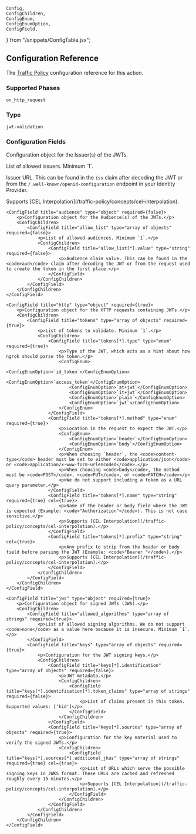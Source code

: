 	Config,
	ConfigChildren,
	ConfigEnum,
	ConfigEnumOption,
	ConfigField,
} from "/snippets/ConfigTable.jsx";

## Configuration Reference

The [Traffic Policy](/traffic-policy/) configuration
reference for this action.

### Supported Phases

`on_http_request`

### Type

`jwt-validation`

### Configuration Fields

<Config>
    <ConfigField title="issuer" type="object" required={true}>
        <p>Configuration object for the Issuer(s) of the JWTs.</p>
        <ConfigChildren>
            <ConfigField title="allow_list" type="array of objects" required={true}>
                <p>List of allowed issuers. Minimum `1`.</p>
                <ConfigChildren>
                    <ConfigField title="allow_list[*].value" type="string" required={true} cel={true}>
                        <p>Issuer URL. This can be found in the <code>iss</code> claim after decoding the JWT or from the <code>/.well-known/openid-configuration</code> endpoint in your Identity Provider.</p>
                        <p>Supports [CEL Interpolation](/traffic-policy/concepts/cel-interpolation).</p>
                    </ConfigField>
                </ConfigChildren>
            </ConfigField>
        </ConfigChildren>
    </ConfigField>

    <ConfigField title="audience" type="object" required={false}>
        <p>Configuration object for the Audience(s) of the JWTs.</p>
        <ConfigChildren>
            <ConfigField title="allow_list" type="array of objects" required={false}>
                <p>List of allowed audiences. Minimum `1`.</p>
                <ConfigChildren>
                    <ConfigField title="allow_list[*].value" type="string" required={false}>
                        <p>Audience claim value. This can be found in the <code>aud</code> claim after decoding the JWT or from the request used to create the token in the first place.</p>
                    </ConfigField>
                </ConfigChildren>
            </ConfigField>
        </ConfigChildren>
    </ConfigField>

    <ConfigField title="http" type="object" required={true}>
        <p>Configuration object for the HTTP requests containing JWTs.</p>
        <ConfigChildren>
            <ConfigField title="tokens" type="array of objects" required={true}>
                <p>List of tokens to validate. Minimum `1`.</p>
                <ConfigChildren>
                    <ConfigField title="tokens[*].type" type="enum" required={true}>
                        <p>Type of the JWT, which acts as a hint about how ngrok should parse the token.</p>
                        <ConfigEnum>
                            <ConfigEnumOption>`id_token`</ConfigEnumOption>
                            <ConfigEnumOption>`access_token`</ConfigEnumOption>
                            <ConfigEnumOption>`at+jwt`</ConfigEnumOption>
                            <ConfigEnumOption>`it+jwt`</ConfigEnumOption>
                            <ConfigEnumOption>`plain`</ConfigEnumOption>
                            <ConfigEnumOption>`jwt`</ConfigEnumOption>
                        </ConfigEnum>
                    </ConfigField>
                    <ConfigField title="tokens[*].method" type="enum" required={true}>
                        <p>Location in the request to expect the JWT.</p>
                        <ConfigEnum>
                            <ConfigEnumOption>`header`</ConfigEnumOption>
                            <ConfigEnumOption>`body`</ConfigEnumOption>
                        </ConfigEnum>
                        <p>When choosing `header`, the <code>content-type</code> header must be set to either <code>application/json</code> or <code>application/x-www-form-urlencoded</code>.</p>
                        <p>When choosing <code>body</code>, the method must be <code>POST</code>, <code>PUT</code>, or <code>PATCH</code></p>
                        <p>We do not support including a token as a URL query parameter.</p>
                    </ConfigField>
                    <ConfigField title="tokens[*].name" type="string" required={true} cel={true}>
                        <p>Name of the header or body field where the JWT is expected (Example: <code>"Authorization"</code>). This is not case sensitive.</p>
                        <p>Supports [CEL Interpolation](/traffic-policy/concepts/cel-interpolation).</p>
                    </ConfigField>
                    <ConfigField title="tokens[*].prefix" type="string" cel={true}>
                        <p>Any prefix to strip from the header or body field before parsing the JWT (Example: <code>"Bearer "</code>).</p>
                        <p>Supports [CEL Interpolation](/traffic-policy/concepts/cel-interpolation).</p>
                    </ConfigField>
                </ConfigChildren>
            </ConfigField>
        </ConfigChildren>
    </ConfigField>

    <ConfigField title="jws" type="object" required={true}>
        <p>Configuration object for signed JWTs (JWS).</p>
        <ConfigChildren>
            <ConfigField title="allowed_algorithms" type="array of strings" required={true}>
                <p>List of allowed signing algorithms. We do not support <code>none</code> as a value here because it is insecure. Minimum `1`.</p>
            </ConfigField>
            <ConfigField title="keys" type="array of objects" required={true}>
                <p>Configuration for the JWT signing keys.</p>
                <ConfigChildren>
                    <ConfigField title="keys[*].identification" type="array of objects" required={false}>
                        <p>JWT metadata.</p>
                        <ConfigChildren>
                            <ConfigField title="keys[*].identification[*].token_claims" type="array of strings" required={false}>
                                <p>List of claims present in this token. Supported values: ['kid']</p>
                            </ConfigField>
                        </ConfigChildren>
                    </ConfigField>
                    <ConfigField title="keys[*].sources" type="array of objects" required={true}>
                        <p>Configuration for the key material used to verify the signed JWTs.</p>
                        <ConfigChildren>
                            <ConfigField title="keys[*].sources[*].additional_jkus" type="array of strings" required={true} cel={true}>
                                <p>List of URLs which serve the possible signing keys in JWKS format. These URLs are cached and refreshed roughly every 15 minutes.</p>
                                <p>Supports [CEL Interpolation](/traffic-policy/concepts/cel-interpolation).</p>
                            </ConfigField>
                        </ConfigChildren>
                    </ConfigField>
                </ConfigChildren>
            </ConfigField>
        </ConfigChildren>
    </ConfigField>

</Config>
